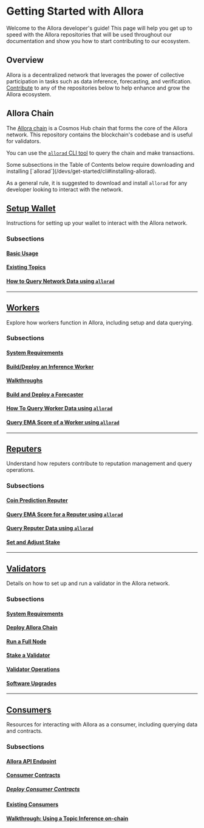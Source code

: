 
# Getting Started with Allora

Welcome to the Allora developer's guide! This page will help you get up to speed with the Allora repositories that will be used throughout our documentation and show you how to start contributing to our ecosystem. 

## Overview

Allora is a decentralized network that leverages the power of collective participation in tasks such as data inference, forecasting, and verification. [Contribute](/community/contribute) to any of the repositories below to help enhance and grow the Allora ecosystem.

## Allora Chain

The [Allora chain](https://github.com/allora-network/allora-chain) is a Cosmos Hub chain that forms the core of the Allora network. This repository contains the blockchain's codebase and is useful for validators.

You can use the [`allorad` CLI tool](/devs/get-started/cli#installing-allorad) to query the chain and make transactions.

<Callout>
Some subsections in the Table of Contents below require downloading and installing [`allorad`](/devs/get-started/cli#installing-allorad).

As a general rule, it is suggested to download and install `allorad` for any developer looking to interact with the network.
</Callout>

## [Setup Wallet](/devs/get-started/setup-wallet.mdx)
Instructions for setting up your wallet to interact with the Allora network.

### Subsections
#### [Basic Usage](/devs/get-started/basic-usage.mdx)
#### [Existing Topics](/devs/get-started/existing-topics.mdx)
#### [How to Query Network Data using `allorad`](/devs/get-started/query-network-data.mdx)
  
---

## [Workers](/devs/workers/workers.mdx)
Explore how workers function in Allora, including setup and data querying.

### Subsections
#### [System Requirements](/devs/workers/nop-requirements.mdx)
#### [Build/Deploy an Inference Worker](/devs/workers/deploy-worker.mdx)
#### [Walkthroughs](/devs/workers/walkthroughs/index.mdx)
#### [Build and Deploy a Forecaster](/devs/workers/deploy-forecaster.mdx)
#### [How To Query Worker Data using `allorad`](/devs/workers/query-worker-data.mdx)
#### [Query EMA Score of a Worker using `allorad`](/devs/workers/query-ema-score.mdx)

---

## [Reputers](/devs/reputers/reputers.mdx)
Understand how reputers contribute to reputation management and query operations.

### Subsections
#### [Coin Prediction Reputer](/devs/reputers/coin-prediction-reputer.mdx)
#### [Query EMA Score for a Reputer using `allorad`](/devs/reputers/query-ema-score.mdx)
#### [Query Reputer Data using `allorad`](/devs/reputers/query-reputer-data.mdx)
#### [Set and Adjust Stake](/devs/reputers/set-and-adjust-stake.mdx)

---

## [Validators](/devs/validators/validators.mdx)
Details on how to set up and run a validator in the Allora network.

### Subsections
#### [System Requirements](/devs/validators/nop-requirements.mdx)
#### [Deploy Allora Chain](/devs/validators/deploy-chain.mdx)
#### [Run a Full Node](/devs/validators/run-full-node.mdx)
#### [Stake a Validator](/devs/validators/stake-a-validator.mdx)
#### [Validator Operations](/devs/validators/validator-operations.mdx)
#### [Software Upgrades](/devs/validators/software-upgrades.mdx)

---

## [Consumers](/devs/consumers/consumers.mdx)
Resources for interacting with Allora as a consumer, including querying data and contracts.

### Subsections
#### [Allora API Endpoint](/devs/consumers/allora-api-endpoint.mdx)
#### [Consumer Contracts](/devs/consumers/consumer-contracts/deploy-consumer.mdx)
##### [Deploy Consumer Contracts](/devs/consumers/consumer-contracts/dev-consumers.mdx)
#### [Existing Consumers](/devs/consumers/existing-consumers.mdx)
#### [Walkthrough: Using a Topic Inference on-chain](/devs/consumers/walkthrough-use-topic-inference.mdx)